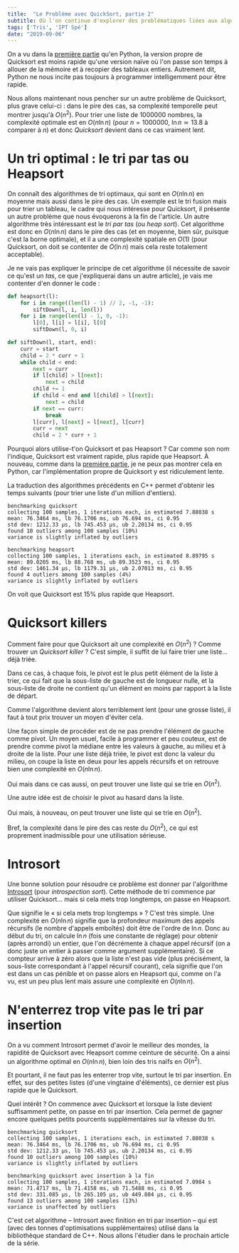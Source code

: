 ```yaml
---
title:  "Le Problème avec QuickSort, partie 2"
subtitle: Où l'on continue d'explorer des problématiques liées aux algorithmes de tris…
tags: ['Tris', 'IPT Spé']
date: "2019-09-06"
---
```


On a vu dans la [première partie](../quicksort_1) qu'en Python, la version propre de Quicksort est moins rapide qu'une version naïve où l'on passe son temps à allouer de la mémoire et à recopier des tableaux entiers. Autrement dit, Python ne nous incite pas toujours à programmer intelligemment pour être rapide.

Nous allons maintenant nous pencher sur un autre problème de Quicksort, plus grave celui-ci&nbsp;: dans le pire des cas, sa complexité temporelle peut montrer jusqu'à $O(n^2)$. Pour trier une liste de 1000000 nombres, la complexité optimale est en $O(n \ln n)$ (pour $n = 1000000$, $\ln n \simeq 13.8$ à comparer à $n$) et donc _Quicksort_ devient dans ce cas vraiment lent.

# Un tri optimal&nbsp;: le tri par tas ou Heapsort

On connaît des algorithmes de tri optimaux, qui sont en $O(n \ln n)$ en moyenne mais aussi dans le pire des cas. Un exemple est le tri fusion mais pour trier un tableau, le cadre qui nous intéresse pour Quicksort, il présente un autre problème que nous évoquerons à la fin de l'article. Un autre algorithme très intéressant est le _tri par tas_ (ou _heap sort_). Cet algorithme est donc en $O(n \ln n)$ dans le pire des cas (et en moyenne, bien sûr, puisque c'est la borne optimale), et il a une complexité spatiale en $O(1)$ (pour Quicksort, on doit se contenter de $O(\ln n)$ mais cela reste totalement acceptable).

Je ne vais pas expliquer le principe de cet algorithme (il nécessite de savoir ce qu'est un _tas_, ce que j'expliquerai dans un autre article), je vais me contenter d'en donner le code&nbsp;:

```python
def heapsort(l):
    for i in range((len(l) - 1) // 2, -1, -1):
        siftDown(l, i, len(l))
    for i in range(len(l) - 1, 0, -1):
        l[0], l[i] = l[i], l[0]
        siftDown(l, 0, i)

def siftDown(l, start, end):
    curr = start
    child = 2 * curr + 1
    while child < end:
        next = curr
        if l[child] > l[next]:
            next = child
        child += 1
        if child < end and l[child] > l[next]:
            next = child
        if next == curr:
            break
        l[curr], l[next] = l[next], l[curr]
        curr = next
        child = 2 * curr + 1
```

Pourquoi alors utilise-t'on Quicksort et pas Heapsort&nbsp;? Car comme son nom l'indique, Quicksort est vraiment rapide, plus rapide que Heapsort. À nouveau, comme dans la [première partie](../quicksort_1), je ne peux pas montrer cela en Python, car l'implémentation propre de Quicksort y est ridiculement lente.

La traduction des algorithmes précédents en C++ permet d'obtenir les temps suivants (pour trier une liste d'un million d'entiers).

```
benchmarking quicksort
collecting 100 samples, 1 iterations each, in estimated 7.88038 s
mean: 76.3464 ms, lb 76.1706 ms, ub 76.694 ms, ci 0.95
std dev: 1212.33 μs, lb 745.453 μs, ub 2.20134 ms, ci 0.95
found 10 outliers among 100 samples (10%)
variance is slightly inflated by outliers

benchmarking heapsort
collecting 100 samples, 1 iterations each, in estimated 8.89795 s
mean: 89.0205 ms, lb 88.768 ms, ub 89.3523 ms, ci 0.95
std dev: 1461.34 μs, lb 1179.31 μs, ub 2.07013 ms, ci 0.95
found 4 outliers among 100 samples (4%)
variance is slightly inflated by outliers
```

On voit que Quicksort est $15\%$ plus rapide que Heapsort.

# Quicksort killers

Comment faire pour que Quicksort ait une complexité en $O(n^2)$&nbsp;? Comme trouver un _Quicksort killer_&nbsp;? C'est simple, il suffit de lui faire trier une liste... déjà triée.

Dans ce cas, à chaque fois, le pivot est le plus petit élément de la liste à trier, ce qui fait que la sous-liste de gauche est de longueur nulle, et la sous-liste de droite ne contient qu'un élément en moins par rapport à la liste de départ.

Comme l'algorithme devient alors terriblement lent (pour une grosse liste), il faut à tout prix trouver un moyen d'éviter cela.

Une façon simple de procéder est de ne pas prendre l'élément de gauche comme pivot. Un moyen usuel, facile à programmer et peu couteux, est de prendre comme pivot la médiane entre les valeurs à gauche, au milieu et à droite de la liste. Pour une liste déjà triée, le pivot est donc la valeur du milieu, on coupe la liste en deux pour les appels récursifs et on retrouve bien une complexité en $O(n \ln n)$.

Oui mais dans ce cas aussi, on peut trouver une liste qui se trie en&nbsp;$O(n^2)$.

Une autre idée est de choisir le pivot au hasard dans la liste.

Oui mais, à nouveau, on peut trouver une liste qui se trie en&nbsp;$O(n^2)$.

Bref, la complexité dans le pire des cas reste du $O(n^2)$, ce qui est proprement inadmissible pour une utilisation sérieuse.

# Introsort

Une bonne solution pour résoudre ce problème est donner par l'algorithme [Introsort](https://fr.wikipedia.org/wiki/Introsort) (pour _introspection sort_). Cette méthode de tri commence par utiliser Quicksort... mais si cela mets trop longtemps, on passe en Heapsort.

Que signifie le «&nbsp;si cela mets trop longtemps&nbsp;»&nbsp;? C'est très simple. Une complexité en $O(n \ln n)$ signifie que la profondeur maximum des appels récursifs (le nombre d'appels emboîtés) doit être de l'ordre de $\ln n$. Donc au début du tri, on calcule $\ln n$ (fois une constante de réglage) pour obtenir (après arrondi) un entier, que l'on décrémente à chaque appel récursif (on a donc juste un entier à passer comme argument supplémentaire). Si ce compteur arrive à zéro alors que la liste n'est pas vide (plus précisément, la sous-liste correspondant à l'appel récursif courant), cela signifie que l'on est dans un cas pénible et on passe alors en Heapsort qui, comme on l'a vu, est un peu plus lent mais assure une complexité en $O(n \ln n)$.

# N'enterrez trop vite pas le tri par insertion

On a vu comment Introsort permet d'avoir le meilleur des mondes, la rapidité de Quicksort avec Heapsort comme ceinture de sécurité. On a ainsi un algorithme optimal en $O(n \ln n)$, bien loin des tris naïfs en $O(n^2)$.

Et pourtant, il ne faut pas les enterrer trop vite, surtout le tri par insertion. En effet, sur des petites listes (d'une vingtaine d'éléments), ce dernier est plus rapide que le Quicksort.

Quel intérêt&nbsp;? On commence avec Quicksort et lorsque la liste devient suffisamment petite, on passe en tri par insertion. Cela permet de gagner encore quelques petits pourcents supplémentaires sur la vitesse du tri.

```
benchmarking quicksort
collecting 100 samples, 1 iterations each, in estimated 7.88038 s
mean: 76.3464 ms, lb 76.1706 ms, ub 76.694 ms, ci 0.95
std dev: 1212.33 μs, lb 745.453 μs, ub 2.20134 ms, ci 0.95
found 10 outliers among 100 samples (10%)
variance is slightly inflated by outliers

benchmarking quicksort avec insertion à la fin
collecting 100 samples, 1 iterations each, in estimated 7.0984 s
mean: 71.4717 ms, lb 71.4158 ms, ub 71.5488 ms, ci 0.95
std dev: 331.085 μs, lb 265.105 μs, ub 449.804 μs, ci 0.95
found 13 outliers among 100 samples (13%)
variance is unaffected by outliers
```

C'est cet algorithme – Introsort avec finition en tri par insertion – qui est (avec des tonnes d'optimisations supplémentaires) utilisé dans la bibliothèque standard de C++. Nous allons l'étudier dans le prochain article de la série.
